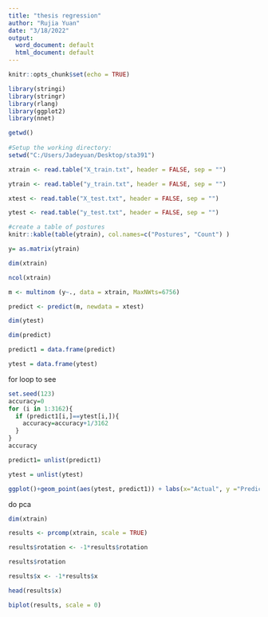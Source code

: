 ---
title: "thesis regression"
author: "Rujia Yuan"
date: "3/18/2022"
output:
  word_document: default
  html_document: default
---

```{r setup, include=FALSE}
knitr::opts_chunk$set(echo = TRUE)
```

```{r}
library(stringi)
library(stringr)
library(rlang) 
library(ggplot2)
library(nnet)
```

```{r}
getwd()
 
#Setup the working directory:
setwd("C:/Users/Jadeyuan/Desktop/sta391")
```

```{r}
xtrain <- read.table("X_train.txt", header = FALSE, sep = "")
```

```{r}
ytrain <- read.table("y_train.txt", header = FALSE, sep = "")
```

```{r}
xtest <- read.table("X_test.txt", header = FALSE, sep = "")
```

```{r}
ytest <- read.table("y_test.txt", header = FALSE, sep = "")
```

```{r}
#create a table of postures
knitr::kable(table(ytrain), col.names=c("Postures", "Count") )
```
```{r}
y= as.matrix(ytrain)
```
```{r}
dim(xtrain)
```

```{r}
ncol(xtrain)
```
```{r}
m <- multinom (y~., data = xtrain, MaxNWts=6756)
```



```{r}
predict <- predict(m, newdata = xtest)
```

```{r}
dim(ytest)
```
```{r}
dim(predict)
```
```{r}
predict1 = data.frame(predict)
```



```{r}
ytest = data.frame(ytest)
```



for loop to see
```{r}
set.seed(123)
accuracy=0
for (i in 1:3162){
  if (predict1[i,]==ytest[i,]){
    accuracy=accuracy+1/3162
  }
}
accuracy
```
```{r}
predict1= unlist(predict1)
```
```{r}
ytest = unlist(ytest)
```

```{r}
ggplot()+geom_point(aes(ytest, predict1)) + labs(x="Actual", y ="Prediction")
```






do pca

```{r}
dim(xtrain)
```


```{r}
results <- prcomp(xtrain, scale = TRUE)
```

```{r}
results$rotation <- -1*results$rotation
```

```{r}
results$rotation
```

```{r}
results$x <- -1*results$x
```

```{r}
head(results$x)
```

```{r}
biplot(results, scale = 0)
```


